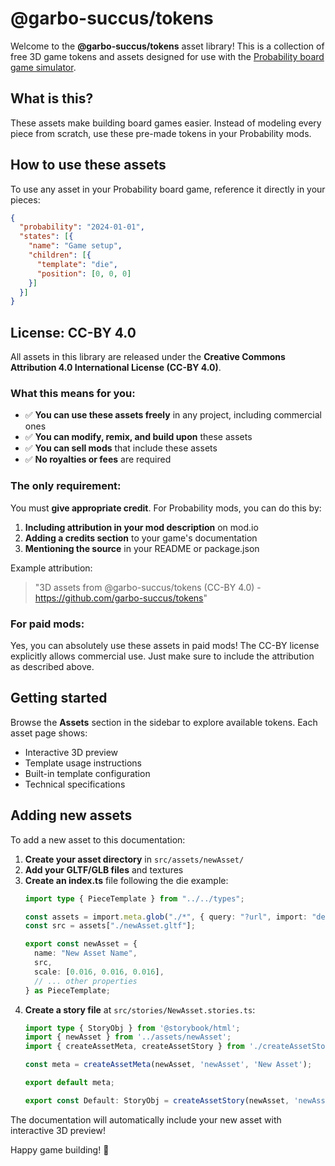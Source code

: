 
<Meta title="Welcome" />

# @garbo-succus/tokens

Welcome to the **@garbo-succus/tokens** asset library! This is a collection of free 3D game tokens and assets designed for use with the [Probability board game simulator](https://probability.nz/).

## What is this?

These assets make building board games easier. Instead of modeling every piece from scratch, use these pre-made tokens in your Probability mods.

## How to use these assets

To use any asset in your Probability board game, reference it directly in your pieces:

```json
{
  "probability": "2024-01-01", 
  "states": [{
    "name": "Game setup",
    "children": [{
      "template": "die",
      "position": [0, 0, 0]
    }]
  }]
}
```

## License: CC-BY 4.0

All assets in this library are released under the **Creative Commons Attribution 4.0 International License (CC-BY 4.0)**.

### What this means for you:

- ✅ **You can use these assets freely** in any project, including commercial ones
- ✅ **You can modify, remix, and build upon** these assets
- ✅ **You can sell mods** that include these assets
- ✅ **No royalties or fees** are required

### The only requirement:

You must **give appropriate credit**. For Probability mods, you can do this by:

1. **Including attribution in your mod description** on mod.io
2. **Adding a credits section** to your game's documentation
3. **Mentioning the source** in your README or package.json

Example attribution:
> "3D assets from @garbo-succus/tokens (CC-BY 4.0) - https://github.com/garbo-succus/tokens"

### For paid mods:

Yes, you can absolutely use these assets in paid mods! The CC-BY license explicitly allows commercial use. Just make sure to include the attribution as described above.

## Getting started

Browse the **Assets** section in the sidebar to explore available tokens. Each asset page shows:
- Interactive 3D preview
- Template usage instructions  
- Built-in template configuration
- Technical specifications

## Adding new assets

To add a new asset to this documentation:

1. **Create your asset directory** in `src/assets/newAsset/`
2. **Add your GLTF/GLB files** and textures
3. **Create an index.ts** file following the die example:
   ```ts
   import type { PieceTemplate } from "../../types";
   
   const assets = import.meta.glob("./*", { query: "?url", import: "default", eager: true });
   const src = assets["./newAsset.gltf"];
   
   export const newAsset = {
     name: "New Asset Name",
     src,
     scale: [0.016, 0.016, 0.016],
     // ... other properties
   } as PieceTemplate;
   ```
4. **Create a story file** at `src/stories/NewAsset.stories.ts`:
   ```ts
   import type { StoryObj } from '@storybook/html';
   import { newAsset } from '../assets/newAsset';
   import { createAssetMeta, createAssetStory } from './createAssetStory';
   
   const meta = createAssetMeta(newAsset, 'newAsset', 'New Asset');
   
   export default meta;
   
   export const Default: StoryObj = createAssetStory(newAsset, 'newAsset');
   ```

The documentation will automatically include your new asset with interactive 3D preview!

Happy game building! 🎲